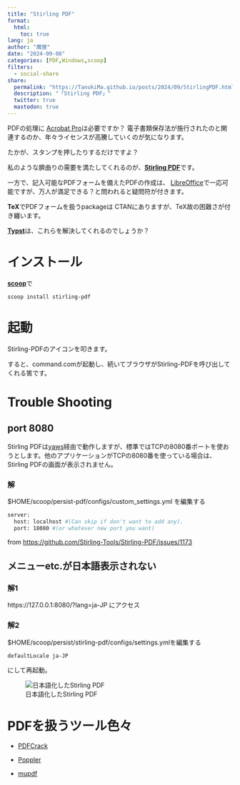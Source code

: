 ```yaml
---
title: "Stirling PDF"
format:
  html:
    toc: true
lang: ja
author: "魔狸"
date: "2024-09-08"
categories: [PDF,Windows,scoop]
filters:
  - social-share
share:
  permalink: "https://TanukiMa.github.io/posts/2024/09/StirlingPDF.html"
  description: "「Stirling PDF」"
  twitter: true
  mastodon: true
---
```

PDFの処理に [Acrobat Pro](https://www.adobe.com/jp/acrobat/acrobat-pro.html)は必要ですか？
電子書類保存法が施行されたのと関連するのか、年々ライセンスが高騰していくのが気になります。

たかが、スタンプを押したりするだけですよ？

私のような臍曲りの需要を満たしてくれるのが、[**Stirling PDF**](https://github.com/Stirling-Tools/Stirling-PDF)です。

一方で、記入可能なPDFフォームを備えたPDFの作成は、
[LibreOffice](https://www.libreoffice.org/)で一応可能ですが、万人が満足できる？と問われると疑問符が付きます。

**TeX**でPDFフォームを扱うpackageは CTANにありますが、TeX故の困難さが付き纏います。

[**Typst**](https://typst.app/)は、これらを解決してくれるのでしょうか？

# インストール
[**scoop**](https://scoop.sh/)で
```bash
scoop install stirling-pdf 
```
# 起動
Stirling-PDFのアイコンを叩きます。

すると、command.comが起動し、続いてブラウザがStirling-PDFを呼び出してくれる筈です。

# Trouble Shooting

## port 8080
Stirling PDFは[yaws](https://erlyaws.github.io/)経由で動作しますが、標準ではTCPの8080番ポートを使おうとします。他のアプリケーションがTCPの8080番を使っている場合は、Stirling PDFの画面が表示されません。

### 解
$HOME/scoop/persist\stirling-pdf/configs/custom_settings.yml を編集する 
```bash
server:
  host: localhost #(Can skip if don't want to add any).
  port: 18080 #(or whatever new port you want)
```
from [https://github.com/Stirling-Tools/Stirling-PDF/issues/1173](https://github.com/Stirling-Tools/Stirling-PDF/issues/1173)

## メニューetc.が日本語表示されない
### 解1
https://127.0.0.1:8080/?lang=ja-JP にアクセス

### 解2
$HOME/scoop/persist/stirling-pdf/configs/settings.ymlを編集する
```bash
defaultLocale ja-JP
```
にして再起動。

![日本語化したStirling PDF](StirlingPDFja.png)

# PDFを扱うツール色々

* [PDFCrack](https://pdfcrack.sourceforge.net/)

* [Poppler](https://poppler.freedesktop.org/)

* [mupdf](https://mupdf.com/)


